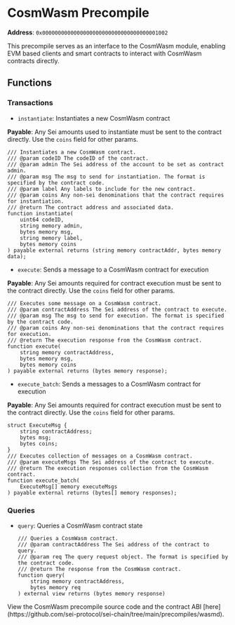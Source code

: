 
# CosmWasm Precompile

**Address**: `0x0000000000000000000000000000000000001002`

This precompile serves as an interface to the CosmWasm module, enabling EVM based clients and smart contracts to interact with CosmWasm contracts directly.

## Functions

### Transactions
- `instantiate`: Instantiates a new CosmWasm contract

**Payable**: Any Sei amounts used to instantiate must be sent to the contract directly. Use the `coins` field for other params. 

  ```solidity
  /// Instantiates a new CosmWasm contract.
  /// @param codeID The codeID of the contract.
  /// @param admin The Sei address of the account to be set as contract admin.
  /// @param msg The msg to send for instantiation. The format is specified by the contract code.
  /// @param label Any labels to include for the new contract.
  /// @param coins Any non-sei denominations that the contract requires for instantiation.
  /// @return The contract address and associated data.
  function instantiate(
      uint64 codeID,
      string memory admin,
      bytes memory msg,
      string memory label,
      bytes memory coins
  ) payable external returns (string memory contractAddr, bytes memory data);
  ```

- `execute`: Sends a message to a CosmWasm contract for execution

**Payable**: Any Sei amounts required for contract execution must be sent to the contract directly. Use the `coins` field for other params. 

  ```solidity
  /// Executes some message on a CosmWasm contract.
  /// @param contractAddress The Sei address of the contract to execute.
  /// @param msg The msg to send for execution. The format is specified by the contract code.
  /// @param coins Any non-sei denominations that the contract requires for execution.
  /// @return The execution response from the CosmWasm contract.
  function execute(
      string memory contractAddress,
      bytes memory msg,
      bytes memory coins
  ) payable external returns (bytes memory response);
  ```

- `execute_batch`: Sends a messages to a CosmWasm contract for execution

**Payable**: Any Sei amounts required for contract execution must be sent to the contract directly. Use the `coins` field for other params.

  ```solidity
  struct ExecuteMsg {
      string contractAddress;
      bytes msg;
      bytes coins;
  }
  /// Executes collection of messages on a CosmWasm contract.
  /// @param executeMsgs The Sei address of the contract to execute.
  /// @return The execution responses collection from the CosmWasm contract.
  function execute_batch(
      ExecuteMsg[] memory executeMsgs
  ) payable external returns (bytes[] memory responses);
  ```

### Queries
- `query`: Queries a CosmWasm contract state
  ```solidity
  /// Queries a CosmWasm contract.
  /// @param contractAddress The Sei address of the contract to query.
  /// @param req The query request object. The format is specified by the contract code.
  /// @return The response from the CosmWasm contract.
  function query(
      string memory contractAddress,
      bytes memory req
  ) external view returns (bytes memory response)
  ```

<Callout type="info">
  View the CosmWasm precompile source code and the contract ABI
  [here](https://github.com/sei-protocol/sei-chain/tree/main/precompiles/wasmd).
</Callout>
